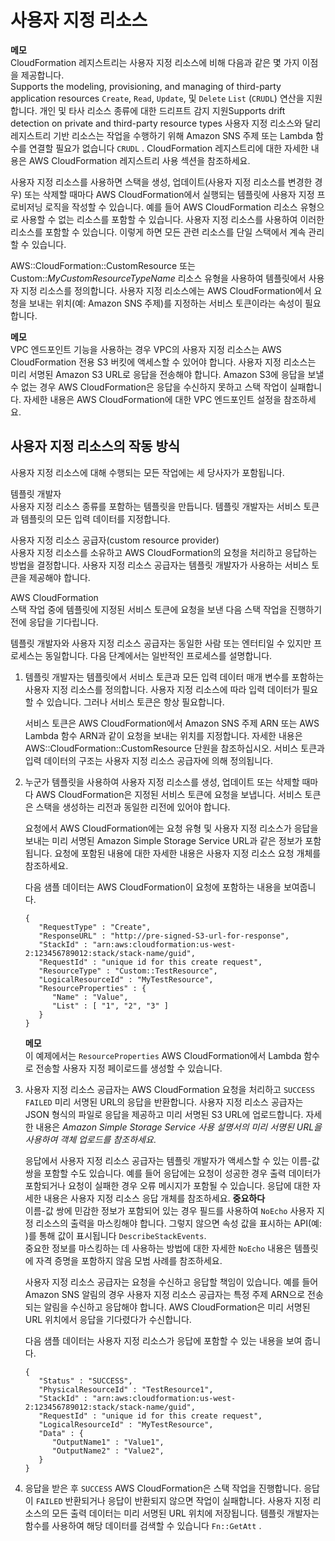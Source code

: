 # 사용자 지정 리소스

**메모**  
CloudFormation 레지스트리는 사용자 지정 리소스에 비해 다음과 같은 몇 가지 이점을 제공합니다.  
Supports the modeling, provisioning, and managing of third-party application resources
`Create`, `Read`, `Update`, 및 `Delete` `List` (`CRUDL`) 연산을 지원합니다.
개인 및 타사 리소스 종류에 대한 드리프트 감지 지원Supports drift detection on private and third-party resource types
사용자 지정 리소스와 달리 레지스트리 기반 리소스는 작업을 수행하기 위해 Amazon SNS 주제 또는 Lambda 함수를 연결할 필요가 없습니다 `CRUDL` . CloudFormation 레지스트리에 대한 자세한 내용은 AWS CloudFormation 레지스트리 사용 섹션을 참조하세요.

사용자 지정 리소스를 사용하면 스택을 생성, 업데이트(사용자 지정 리소스를 변경한 경우) 또는 삭제할 때마다 AWS CloudFormation에서 실행되는 템플릿에 사용자 지정 프로비저닝 로직을 작성할 수 있습니다. 예를 들어 AWS CloudFormation 리소스 유형으로 사용할 수 없는 리소스를 포함할 수 있습니다. 사용자 지정 리소스를 사용하여 이러한 리소스를 포함할 수 있습니다. 이렇게 하면 모든 관련 리소스를 단일 스택에서 계속 관리할 수 있습니다.

AWS::CloudFormation::CustomResource 또는 Custom::_MyCustomResourceTypeName_ 리소스 유형을 사용하여 템플릿에서 사용자 지정 리소스를 정의합니다. 사용자 지정 리소스에는 AWS CloudFormation에서 요청을 보내는 위치(예: Amazon SNS 주제)를 지정하는 서비스 토큰이라는 속성이 필요합니다.

**메모**  
VPC 엔드포인트 기능을 사용하는 경우 VPC의 사용자 지정 리소스는 AWS CloudFormation 전용 S3 버킷에 액세스할 수 있어야 합니다. 사용자 지정 리소스는 미리 서명된 Amazon S3 URL로 응답을 전송해야 합니다. Amazon S3에 응답을 보낼 수 없는 경우 AWS CloudFormation은 응답을 수신하지 못하고 스택 작업이 실패합니다. 자세한 내용은 AWS CloudFormation에 대한 VPC 엔드포인트 설정을 참조하세요.

## 사용자 지정 리소스의 작동 방식

사용자 지정 리소스에 대해 수행되는 모든 작업에는 세 당사자가 포함됩니다.

템플릿 개발자  
사용자 지정 리소스 종류를 포함하는 템플릿을 만듭니다. 템플릿 개발자는 서비스 토큰과 템플릿의 모든 입력 데이터를 지정합니다.

사용자 지정 리소스 공급자(custom resource provider)  
사용자 지정 리소스를 소유하고 AWS CloudFormation의 요청을 처리하고 응답하는 방법을 결정합니다. 사용자 지정 리소스 공급자는 템플릿 개발자가 사용하는 서비스 토큰을 제공해야 합니다.

AWS CloudFormation  
스택 작업 중에 템플릿에 지정된 서비스 토큰에 요청을 보낸 다음 스택 작업을 진행하기 전에 응답을 기다립니다.

템플릿 개발자와 사용자 지정 리소스 공급자는 동일한 사람 또는 엔터티일 수 있지만 프로세스는 동일합니다. 다음 단계에서는 일반적인 프로세스를 설명합니다.

1. 템플릿 개발자는 템플릿에서 서비스 토큰과 모든 입력 데이터 매개 변수를 포함하는 사용자 지정 리소스를 정의합니다. 사용자 지정 리소스에 따라 입력 데이터가 필요할 수 있습니다. 그러나 서비스 토큰은 항상 필요합니다.

   서비스 토큰은 AWS CloudFormation에서 Amazon SNS 주제 ARN 또는 AWS Lambda 함수 ARN과 같이 요청을 보내는 위치를 지정합니다. 자세한 내용은 AWS::CloudFormation::CustomResource 단원을 참조하십시오. 서비스 토큰과 입력 데이터의 구조는 사용자 지정 리소스 공급자에 의해 정의됩니다.

1. 누군가 템플릿을 사용하여 사용자 지정 리소스를 생성, 업데이트 또는 삭제할 때마다 AWS CloudFormation은 지정된 서비스 토큰에 요청을 보냅니다. 서비스 토큰은 스택을 생성하는 리전과 동일한 리전에 있어야 합니다.

   요청에서 AWS CloudFormation에는 요청 유형 및 사용자 지정 리소스가 응답을 보내는 미리 서명된 Amazon Simple Storage Service URL과 같은 정보가 포함됩니다. 요청에 포함된 내용에 대한 자세한 내용은 사용자 지정 리소스 요청 개체를 참조하세요.

   다음 샘플 데이터는 AWS CloudFormation이 요청에 포함하는 내용을 보여줍니다.

   ```
   {
      "RequestType" : "Create",
      "ResponseURL" : "http://pre-signed-S3-url-for-response",
      "StackId" : "arn:aws:cloudformation:us-west-2:123456789012:stack/stack-name/guid",
      "RequestId" : "unique id for this create request",
      "ResourceType" : "Custom::TestResource",
      "LogicalResourceId" : "MyTestResource",
      "ResourceProperties" : {
         "Name" : "Value",
         "List" : [ "1", "2", "3" ]
      }
   }
   ```

   **메모**  
   이 예제에서는 `ResourceProperties` AWS CloudFormation에서 Lambda 함수로 전송할 사용자 지정 페이로드를 생성할 수 있습니다.

1. 사용자 지정 리소스 공급자는 AWS CloudFormation 요청을 처리하고 `SUCCESS` `FAILED` 미리 서명된 URL의 응답을 반환합니다. 사용자 지정 리소스 공급자는 JSON 형식의 파일로 응답을 제공하고 미리 서명된 S3 URL에 업로드합니다. 자세한 내용은 _Amazon Simple Storage Service 사용 설명서의 미리 서명된 URL을 사용하여 객체 업로드를 참조하세요_.

   응답에서 사용자 지정 리소스 공급자는 템플릿 개발자가 액세스할 수 있는 이름-값 쌍을 포함할 수도 있습니다. 예를 들어 응답에는 요청이 성공한 경우 출력 데이터가 포함되거나 요청이 실패한 경우 오류 메시지가 포함될 수 있습니다. 응답에 대한 자세한 내용은 사용자 지정 리소스 응답 개체를 참조하세요.
   **중요하다**  
   이름-값 쌍에 민감한 정보가 포함되어 있는 경우 필드를 사용하여 `NoEcho` 사용자 지정 리소스의 출력을 마스킹해야 합니다. 그렇지 않으면 속성 값을 표시하는 API(예: )를 통해 값이 표시됩니다 `DescribeStackEvents`.  
   중요한 정보를 마스킹하는 데 사용하는 방법에 대한 자세한 `NoEcho` 내용은 템플릿에 자격 증명을 포함하지 않음 모범 사례를 참조하세요.

   사용자 지정 리소스 공급자는 요청을 수신하고 응답할 책임이 있습니다. 예를 들어 Amazon SNS 알림의 경우 사용자 지정 리소스 공급자는 특정 주제 ARN으로 전송되는 알림을 수신하고 응답해야 합니다. AWS CloudFormation은 미리 서명된 URL 위치에서 응답을 기다렸다가 수신합니다.

   다음 샘플 데이터는 사용자 지정 리소스가 응답에 포함할 수 있는 내용을 보여 줍니다.

   ```
   {
      "Status" : "SUCCESS",
      "PhysicalResourceId" : "TestResource1",
      "StackId" : "arn:aws:cloudformation:us-west-2:123456789012:stack/stack-name/guid",
      "RequestId" : "unique id for this create request",
      "LogicalResourceId" : "MyTestResource",
      "Data" : {
         "OutputName1" : "Value1",
         "OutputName2" : "Value2",
      }
   }
   ```

1. 응답을 받은 후 `SUCCESS` AWS CloudFormation은 스택 작업을 진행합니다. 응답이 `FAILED` 반환되거나 응답이 반환되지 않으면 작업이 실패합니다. 사용자 지정 리소스의 모든 출력 데이터는 미리 서명된 URL 위치에 저장됩니다. 템플릿 개발자는 함수를 사용하여 해당 데이터를 검색할 수 있습니다 `Fn::GetAtt` .
